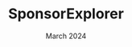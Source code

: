 ---
title: SponsorExplorer
repo: kurojifusky/SponsorExplorer
date: March 2024
source: https://sponsor-explorer.vercel.app
excerpt: A better way to browse user-submitted SponsorBlock segments using SponsorBlock and YouTube Data APIs
details:
  technologies: ["sveltekit"]
  infrastructure: ["vercel", "digitalocean"]
---